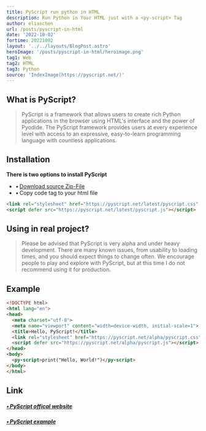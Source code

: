 ```yaml
---
title: PyScript run python in HTML
description: Run Python in Your HTML just with a <py-script> Tag
author: eliaschen
url: /posts/pyscript-in-html
date: '2022-10-02'
fortime: 20221002
layout: '../../layouts/BlogPost.astro'
heroImage: '/posts/pyscript-in-html/heroimage.png'
tag1: Web
tag2: HTML
tag3: Python
source: 'IndexImage(https://pyscript.net/)'
---
```

## What is PyScript?
> PyScript is a framework that allows users to create rich Python applications in the browser using HTML's interface and the power of Pyodide. The PyScript framework provides users at every experience level with access to an expressive, easy-to-learn programming language with countless applications.
## Installation
**There is two options to install PyScript**
- &bull;&thinsp;[Download source Zip-File](https://pyscript.net/)
- &bull;&thinsp;Copy code tag to your html file
```html
<link rel="stylesheet" href="https://pyscript.net/latest/pyscript.css" />
<script defer src="https://pyscript.net/latest/pyscript.js"></script>
```
## Using in real project?
> Please be advised that PyScript is very alpha and under heavy development. There are many known issues, from usability to loading times, and you should expect things to change often. We encourage people to play and explore with PyScript, but at this time I do not recommend using it for production.
## Example
```html
<!DOCTYPE html>
<html lang="en">
<head>
  <meta charset="utf-8">
  <meta name="viewport" content="width=device-width, initial-scale=1">
  <title>Hello, PyScript!</title>
  <link rel="stylesheet" href="https://pyscript.net/alpha/pyscript.css" />
  <script defer src="https://pyscript.net/alpha/pyscript.js"></script>
</head>
<body>
  <py-script>print("Hello, World!")</py-script>
</body>
</html>
```
## Link 
##### [&bull;&thinsp;PyScript offical website](https://pyscript.net/)
##### [&bull;&thinsp;PyScript example](https://pyscript.net/)